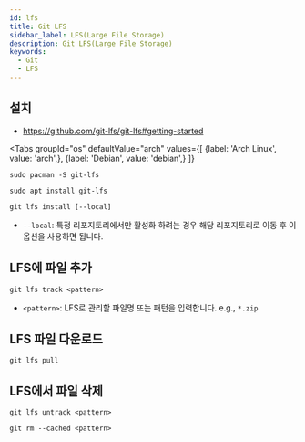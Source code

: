 ```yaml
---
id: lfs
title: Git LFS
sidebar_label: LFS(Large File Storage)
description: Git LFS(Large File Storage)
keywords:
  - Git
  - LFS
---
```



## 설치

- https://github.com/git-lfs/git-lfs#getting-started

<Tabs
    groupId="os"
    defaultValue="arch"
    values={[
        {label: 'Arch Linux', value: 'arch',},
        {label: 'Debian', value: 'debian',}
    ]}
>

<TabItem value="arch">

```shell
sudo pacman -S git-lfs
```

</TabItem>

<TabItem value="debian">

```shell
sudo apt install git-lfs
```

</TabItem>

</Tabs>

```shell
git lfs install [--local]
```

- `--local`: 특정 리포지토리에서만 활성화 하려는 경우 해당 리포지토리로 이동 후 이 옵션을 사용하면 됩니다.

## LFS에 파일 추가

```shell
git lfs track <pattern>
```

- `<pattern>`: LFS로 관리할 파일명 또는 패턴을 입력합니다. e.g., `*.zip`

## LFS 파일 다운로드

```shell
git lfs pull
```

## LFS에서 파일 삭제

```shell
git lfs untrack <pattern>
```

```shell
git rm --cached <pattern>
```
